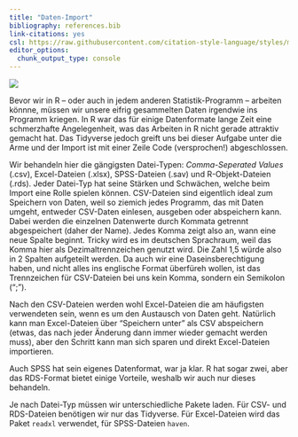 ```yaml
---
title: "Daten-Import"
bibliography: references.bib
link-citations: yes
csl: https://raw.githubusercontent.com/citation-style-language/styles/master/apa.csl
editor_options: 
  chunk_output_type: console
---
```


![](images/import_r.jpg)

Bevor wir in R -- oder auch in jedem anderen Statistik-Programm -- arbeiten könnne, müssen wir unsere eifrig gesammelten Daten irgendwie ins Programm kriegen. In R war das für einige Datenformate lange Zeit eine schmerzhafte Angelegenheit, was das Arbeiten in R nicht gerade attraktiv gemacht hat. Das Tidyverse jedoch greift uns bei dieser Aufgabe unter die Arme und der Import ist mit einer Zeile Code (versprochen!) abgeschlossen.

Wir behandeln hier die gängigsten Datei-Typen: *Comma-Seperated  Values* (.csv), Excel-Dateien (.xlsx), SPSS-Dateien (.sav) und R-Objekt-Dateien (.rds). Jeder Datei-Typ hat seine Stärken und Schwächen, welche beim Import eine Rolle spielen können. CSV-Dateien sind eigentlich ideal zum Speichern von Daten, weil so ziemich jedes Programm, das mit Daten umgeht, entweder CSV-Daten einlesen, ausgeben oder abspeichern kann. Dabei werden die einzelnen Datenwerte durch Kommata getrennt abgespeichert (daher der Name). Jedes Komma zeigt also an, wann eine neue Spalte beginnt. Tricky wird es im deutschen Sprachraum, weil das Komma hier als Dezimaltrennzeichen genutzt wird. Die Zahl 1,5 würde also in 2 Spalten aufgeteilt werden. Da auch wir eine Daseinsberechtigung haben, und nicht alles ins englische Format überfüreh wollen, ist das Trennzeichen für CSV-Dateien bei uns kein Komma, sondern ein Semikolon (";").

Nach den CSV-Dateien werden wohl Excel-Dateien die am häufigsten verwendeten sein, wenn es um den Austausch von Daten geht. Natürlich kann man Excel-Dateien über "Speichern unter" als CSV abspeichern (etwas, das nach jeder Änderung dann immer wieder gemacht werden muss), aber den Schritt kann man sich sparen und direkt Excel-Dateien importieren.

Auch SPSS hat sein eigenes Datenformat, war ja klar. R hat sogar zwei, aber das RDS-Format bietet einige Vorteile, weshalb wir auch nur dieses behandeln.

Je nach Datei-Typ müssen wir unterschiedliche Pakete laden. Für CSV- und RDS-Dateien benötigen wir nur das Tidyverse. Für Excel-Dateien wird das Paket `readxl` verwendet, für SPSS-Dateien `haven`.